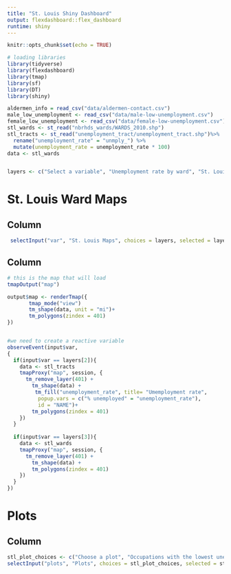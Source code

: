 ```yaml
---
title: "St. Louis Shiny Dashboard"
output: flexdashboard::flex_dashboard
runtime: shiny
---
```


```r
knitr::opts_chunk$set(echo = TRUE)

# loading libraries
library(tidyverse)
library(flexdashboard)
library(tmap)
library(sf)
library(DT)
library(shiny)

```


```r
aldermen_info = read_csv("data/aldermen-contact.csv")
male_low_unemployment <- read_csv("data/male-low-unemployment.csv")
female_low_unemployment <- read_csv("data/female-low-unemployment.csv")
stl_wards <- st_read("nbrhds_wards/WARDS_2010.shp") 
stl_tracts <- st_read("unemployment_tract/unemployment_tract.shp")%>%
  rename("unemployment_rate" = "unmply_") %>%
  mutate(unemployment_rate = unemployment_rate * 100)
data <- stl_wards


layers <- c("Select a variable", "Unemployment rate by ward", "St. Louis Wards")
```


St. Louis Ward Maps
===================================

Column{.sidebar}
-----------------------------------
```r
 selectInput("var", "St. Louis Maps", choices = layers, selected = layers[1])
```

Column
-----------------------------------
```r
# this is the map that will load
tmapOutput("map")

output$map <- renderTmap({
       tmap_mode("view")
       tm_shape(data, unit = "mi")+
       tm_polygons(zindex = 401)
})


#we need to create a reactive variable
observeEvent(input$var,
{
  if(input$var == layers[2]){
    data <- stl_tracts
    tmapProxy("map", session, {
      tm_remove_layer(401) +
        tm_shape(data) +
         tm_fill("unemployment_rate", title= "Umemployment rate",
          popup.vars = c("% unemployed" = "unemployment_rate"), 
          id = "NAME")+
        tm_polygons(zindex = 401)
    })
  }
  
  if(input$var == layers[3]){
    data <- stl_wards
    tmapProxy("map", session, {
      tm_remove_layer(401) +
        tm_shape(data) +
        tm_polygons(zindex = 401)
    })
  } 
})

```

Plots
===================================

Column {.sidebar}
-----------------------------------
```r

stl_plot_choices <- c("Choose a plot", "Occupations with the lowest unemployment (female)", "Occupations with the lowest unemployment (male)")
selectInput("plots", "Plots", choices = stl_plot_choices, selected = stl_plot_choices[1])

```
